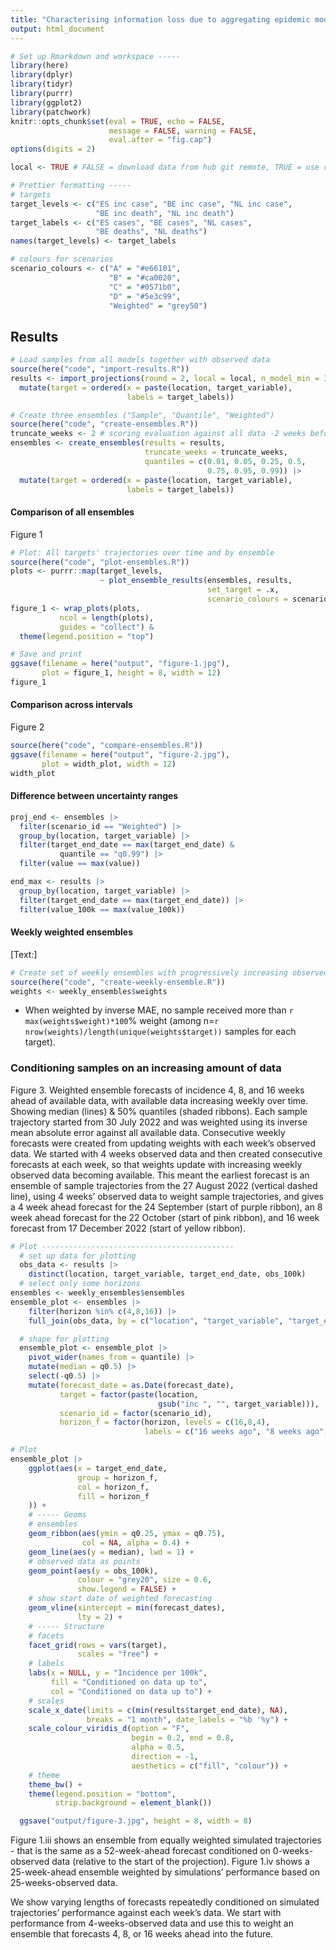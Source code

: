 ```yaml
---
title: "Characterising information loss due to aggregating epidemic model outputs"
output: html_document
---
```


```r
# Set up Rmarkdown and workspace -----
library(here)
library(dplyr)
library(tidyr)
library(purrr)
library(ggplot2)
library(patchwork)
knitr::opts_chunk$set(eval = TRUE, echo = FALSE,
                      message = FALSE, warning = FALSE,
                      eval.after = "fig.cap")
options(digits = 2)

local <- TRUE # FALSE = download data from hub git remote, TRUE = use copy in this repo

# Prettier formatting -----
# targets
target_levels <- c("ES inc case", "BE inc case", "NL inc case", 
                   "BE inc death", "NL inc death")
target_labels <- c("ES cases", "BE cases", "NL cases", 
                   "BE deaths", "NL deaths")
names(target_levels) <- target_labels

# colours for scenarios
scenario_colours <- c("A" = "#e66101",
                      "B" = "#ca0020",
                      "C" = "#0571b0",
                      "D" = "#5e3c99",
                      "Weighted" = "grey50")
```


## Results

```r
# Load samples from all models together with observed data
source(here("code", "import-results.R"))
results <- import_projections(round = 2, local = local, n_model_min = 3) |> 
  mutate(target = ordered(x = paste(location, target_variable),
                          labels = target_labels))
```

```r
# Create three ensembles ("Sample", "Quantile", "Weighted")
source(here("code", "create-ensembles.R"))
truncate_weeks <- 2 # scoring evaluation against all data -2 weeks before now
ensembles <- create_ensembles(results = results, 
                              truncate_weeks = truncate_weeks,
                              quantiles = c(0.01, 0.05, 0.25, 0.5, 
                                            0.75, 0.95, 0.99)) |> 
  mutate(target = ordered(x = paste(location, target_variable),
                          labels = target_labels))
```

#### Comparison of all ensembles

Figure 1

```r
# Plot: All targets' trajectories over time and by ensemble
source(here("code", "plot-ensembles.R"))
plots <- purrr::map(target_levels,
                    ~ plot_ensemble_results(ensembles, results, 
                                            set_target = .x,
                                            scenario_colours = scenario_colours))
figure_1 <- wrap_plots(plots, 
           ncol = length(plots), 
           guides = "collect") &
  theme(legend.position = "top")

# Save and print
ggsave(filename = here("output", "figure-1.jpg"),
       plot = figure_1, height = 8, width = 12)
figure_1
```

#### Comparison across intervals

Figure 2

```r
source(here("code", "compare-ensembles.R"))
ggsave(filename = here("output", "figure-2.jpg"),
       plot = width_plot, width = 12)
width_plot
```

#### Difference between uncertainty ranges

```r
proj_end <- ensembles |> 
  filter(scenario_id == "Weighted") |> 
  group_by(location, target_variable) |> 
  filter(target_end_date == max(target_end_date) & 
           quantile == "q0.99") |> 
  filter(value == max(value))

end_max <- results |> 
  group_by(location, target_variable) |>
  filter(target_end_date == max(target_end_date)) |> 
  filter(value_100k == max(value_100k))
```

#### Weekly weighted ensembles

[Text:]

```r
# Create set of weekly ensembles with progressively increasing observed data
source(here("code", "create-weekly-ensemble.R"))
weights <- weekly_ensembles$weights
```

- When weighted by inverse MAE, no sample received more than `r max(weights$weight)*100`% weight (among n=`r nrow(weights)/length(unique(weights$target))` samples for each target).

### Conditioning samples on an increasing amount of data

Figure 3. Weighted ensemble forecasts of incidence 4, 8, and 16 weeks ahead of available data, with available data increasing weekly over time. Showing median (lines) & 50% quantiles (shaded ribbons). Each sample trajectory started from 30 July 2022 and was weighted using its inverse mean absolute error against all available data. Consecutive weekly forecasts were created from updating weights with each week's observed data. We started with 4 weeks observed data and then created consecutive forecasts at each week, so that weights update with increasing weekly observed data becoming available. This meant the earliest forecast is an ensemble of sample trajectories from the 27 August 2022 (vertical dashed line), using 4 weeks' observed data to weight sample trajectories, and gives a 4 week ahead forecast for the 24 September (start of purple ribbon), an 8 week ahead forecast for the 22 October (start of pink ribbon), and 16 week forecast from 17 December 2022 (start of yellow ribbon). 

```r
# Plot -------------------------------------------
  # set up data for plotting
  obs_data <- results |>
    distinct(location, target_variable, target_end_date, obs_100k)
  # select only some horizons
ensembles <- weekly_ensembles$ensembles  
ensemble_plot <- ensembles |>
    filter(horizon %in% c(4,8,16)) |>
    full_join(obs_data, by = c("location", "target_variable", "target_end_date"))

  # shape for plotting
  ensemble_plot <- ensemble_plot |>
    pivot_wider(names_from = quantile) |>
    mutate(median = q0.5) |>
    select(-q0.5) |>
    mutate(forecast_date = as.Date(forecast_date),
           target = factor(paste(location,
                                 gsub("inc ", "", target_variable))),
           scenario_id = factor(scenario_id),
           horizon_f = factor(horizon, levels = c(16,8,4), 
                              labels = c("16 weeks ago", "8 weeks ago", "4 weeks ago")))

# Plot
ensemble_plot |>
    ggplot(aes(x = target_end_date,
               group = horizon_f,
               col = horizon_f,
               fill = horizon_f
    )) +
    # ----- Geoms
    # ensembles
    geom_ribbon(aes(ymin = q0.25, ymax = q0.75),
                col = NA, alpha = 0.4) +
    geom_line(aes(y = median), lwd = 1) +
    # observed data as points
    geom_point(aes(y = obs_100k),
               colour = "grey20", size = 0.6,
               show.legend = FALSE) +
    # show start date of weighted forecasting
    geom_vline(xintercept = min(forecast_dates),
               lty = 2) +
    # ----- Structure
    # facets
    facet_grid(rows = vars(target),
               scales = "free") +
    # labels
    labs(x = NULL, y = "Incidence per 100k",
         fill = "Conditioned on data up to",
         col = "Conditioned on data up to") +
    # scales
    scale_x_date(limits = c(min(results$target_end_date), NA),
                 breaks = "1 month", date_labels = "%b '%y") +
    scale_colour_viridis_d(option = "F",
                           begin = 0.2, end = 0.8,
                           alpha = 0.5,
                           direction = -1,
                           aesthetics = c("fill", "colour")) +
    # theme
    theme_bw() +
    theme(legend.position = "bottom",
          strip.background = element_blank())

  ggsave("output/figure-3.jpg", height = 8, width = 8)
```

Figure 1.iii shows an ensemble from equally weighted simulated trajectories - that is the same as a 52-week-ahead forecast conditioned on 0-weeks-observed data (relative to the start of the projection). Figure 1.iv shows a 25-week-ahead ensemble weighted by simulations' performance based on 25-weeks-observed data.

We show varying lengths of forecasts repeatedly conditioned on simulated trajectories' performance against each week's data. We start with performance from 4-weeks-observed data and use this to weight an ensemble that forecasts 4, 8, or 16 weeks ahead into the future.


